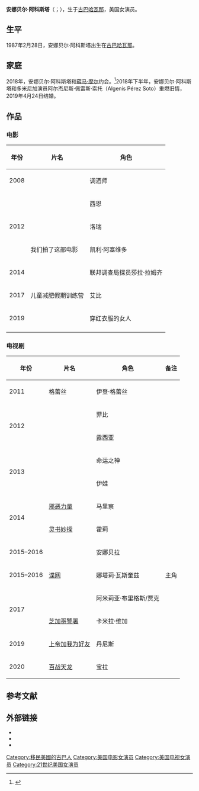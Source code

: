 {{藝人
| 图片     = 
| 图片简介 = 
| 姓名     = 安娜贝尔·阿科斯塔
| 类型     = 女演员
| 原名     = 
| 英文名   = {{lang|en|Anabelle Acosta}}
| 綽號     = 
| 国籍     = {{USA}}
| 出生日期 = {{birth date and age|1987|02|28}}
| 出生地点 = {{CUB}}[[哈瓦那|哈瓦那]]
| 逝世日期 = <!--  {{death date and age|}}  -->
| 逝世地点 = 
| 职业     = 演员
| 语言     = 英语、西班牙语
| 母校     = 
| 宗教信仰 = 
| 配偶     = <!--  {{marriage|姓名||}}  -->
| 儿女     = 
| 父母     = 
| 活跃年代 = 2008年至今
| 代表作   = 
| 经纪公司 = 
| 奖项     =  <!--  {{Awards|award= |year= |title= }} -->
| 网站     = <!-- {{URL|www.example.com}} -->
| IMDb     = 
}}
'''安娜贝尔·阿科斯塔'''（{{lang-en|Anabelle Acosta}}；{{bd|1987年|2月28日|||catIdx=Anabelle Acosta}}），生于[[古巴|古巴]][[哈瓦那|哈瓦那]]，美国女演员。

==生平==
1987年2月28日，安娜贝尔·阿科斯塔出生在[[古巴|古巴]][[哈瓦那|哈瓦那]]。

==家庭==
2018年，安娜贝尔·阿科斯塔和[[薛馬·摩爾|薛马·摩尔]]约会。<ref>{{Cite web|url=https://etcanada.com/news/310778/s-w-a-t-star-shemar-moore-opens-up-about-his-relationship-with-quantico-actress-anabelle-acosta/|title=‘S.W.A.T.’ Star Shemar Moore Opens Up About His Relationship With ‘Quantico’ Actress Anabelle Acosta|last=West|first=Rachel|date=2018-03-20|website=ET Canada|access-date=2021-02-01|archive-date=2020-08-03|archive-url=https://web.archive.org/web/20200803123443/https://etcanada.com/news/310778/s-w-a-t-star-shemar-moore-opens-up-about-his-relationship-with-quantico-actress-anabelle-acosta/|dead-url=no}}</ref>2018年下半年，安娜贝尔·阿科斯塔和多米尼加演员阿尔杰尼斯·佩雷斯·索托（Algenis Pérez Soto）重燃旧情，2019年4月24日结婚。

==作品==
===电影===
{| class="wikitable"
|-
! 年份 !! 片名 !! 角色 
|-
| 2008
| {{lang|en|The Next Hit}}
| 调酒师
|-
| rowspan="3" | 2012
| {{Link-en|自由职业者 (电影)|Freelancers (film)}}
| 西恩
|-
| {{lang|en|Construction}}
| 洛瑞
|-
| 我们拍了这部电影
| 凯利·阿塞维多
|-
| 2014
| {{Link-en|无惧神明|By the Gun}}
| 联邦调查局探员莎拉·拉姆齐
|-
| 2017
| 儿童减肥假期训练营
| 艾比
|-
| 2019
| {{Link-en|连环追击|Kill Chain (film)}}
| 穿红衣服的女人
|-
|}

===电视剧===
{| class="wikitable"
|-
! 年份 !! 片名 !! 角色 !! 备注
|-
| 2011 || 格蕾丝 || 伊登·格蕾丝 ||
|-
| rowspan="2" | 2012
| {{Link-en|入侵 (电视剧)|Breaking In (TV series)}}
| 菲比
| 
|-
| {{Link-en|良家恶女|GCB (TV series)}}
| 露西亚
| 
|-
| rowspan="2" | 2013
| {{Link-en|明星二代|Second Generation Wayans}}
| 命运之神
| 
|-
| {{Link-en|感知 (美国电视剧)|Perception (American TV series)}}
| 伊娃
| 
|-
| rowspan="2" | 2014
| [[邪恶力量|邪恶力量]]
| 马里察
| 
|-
| [[灵书妙探|灵书妙探]]
| 霍莉
| 
|-
| 2015–2016
| {{Link-en|球手们|Ballers}}
| 安娜贝拉
| 
|-
| 2015–2016
| [[谍网|谍网]]
| 娜塔莉·瓦斯奎兹
| 主角
|-
| rowspan="2" | 2017
| {{Link-en|安排 (2017年电视剧)|The Arrangement (2017 TV series)}}
| 阿米莉亚·布里格斯/贾克
| 
|-
| [[芝加哥警署|芝加哥警署]]
| 卡米拉·维加
| 
|- 
|2019
| [[上帝加我为好友|上帝加我为好友]]
| 丹尼斯
| 
|-
|2020
| [[馬蓋先_(2016年電視劇)|百战天龙]]
| 宝拉
| 
|}

==参考文献==
{{reflist}}

==外部链接==
*{{Douban people|1348977}}
*{{IMDb name|4166320}}
*{{Instagram|anabelleacosta1}}
{{Authority control}}

{{DEFAULTSORT:Acosta, Anabelle}}
[[Category:移民美國的古巴人|Category:移民美國的古巴人]]
[[Category:美国电影女演员|Category:美国电影女演员]]
[[Category:美国电视女演员|Category:美国电视女演员]]
[[Category:21世纪美国女演员|Category:21世纪美国女演员]]
